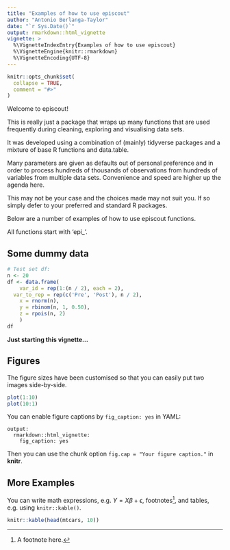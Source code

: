 ```yaml
---
title: "Examples of how to use episcout"
author: "Antonio Berlanga-Taylor"
date: "`r Sys.Date()`"
output: rmarkdown::html_vignette
vignette: >
  %\VignetteIndexEntry{Examples of how to use episcout}
  %\VignetteEngine{knitr::rmarkdown}
  %\VignetteEncoding{UTF-8}
---
```


```r
knitr::opts_chunk$set(
  collapse = TRUE,
  comment = "#>"
)
```

Welcome to episcout!

This is really just a package that wraps up many functions that are used frequently during cleaning, exploring and visualising data sets.

It was developed using a combination of (mainly) tidyverse packages and a mixture of base R functions and data.table.

Many parameters are given as defaults out of personal preference and in order to process hundreds of thousands of observations from hundreds of variables from multiple data sets. Convenience and speed are higher up the agenda here.

This may not be your case and the choices made may not suit you. If so simply defer to your preferred and standard R packages.

Below are a number of examples of how to use episcout functions.

All functions start with 'epi_'.

## Some dummy data

```r
# Test set df:
n <- 20
df <- data.frame(
	var_id = rep(1:(n / 2), each = 2),
  var_to_rep = rep(c('Pre', 'Post'), n / 2),
	x = rnorm(n),
	y = rbinom(n, 1, 0.50),
	z = rpois(n, 2)
	)
df
```


**Just starting this vignette...**


## Figures

The figure sizes have been customised so that you can easily put two images side-by-side. 

```r
plot(1:10)
plot(10:1)
```

You can enable figure captions by `fig_caption: yes` in YAML:

    output:
      rmarkdown::html_vignette:
        fig_caption: yes

Then you can use the chunk option `fig.cap = "Your figure caption."` in **knitr**.

## More Examples

You can write math expressions, e.g. $Y = X\beta + \epsilon$, footnotes^[A footnote here.], and tables, e.g. using `knitr::kable()`.

```r
knitr::kable(head(mtcars, 10))
```
